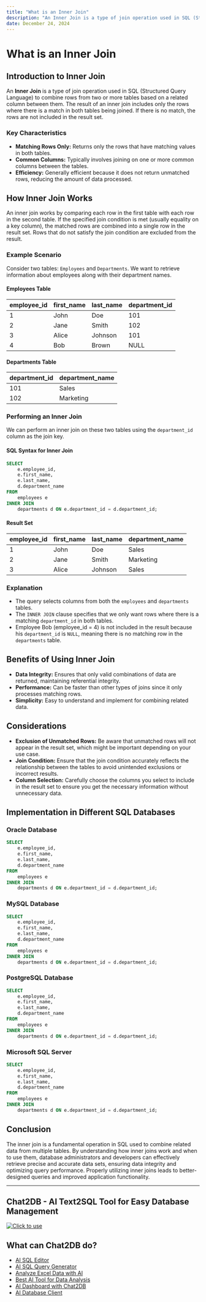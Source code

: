```yaml
---
title: "What is an Inner Join"
description: "An Inner Join is a type of join operation used in SQL (Structured Query Language) to combine rows from two or more tables based on a related column between them."
date: December 24, 2024
---
```


# What is an Inner Join

## Introduction to Inner Join

An **Inner Join** is a type of join operation used in SQL (Structured Query Language) to combine rows from two or more tables based on a related column between them. The result of an inner join includes only the rows where there is a match in both tables being joined. If there is no match, the rows are not included in the result set.

### Key Characteristics

- **Matching Rows Only:** Returns only the rows that have matching values in both tables.
- **Common Columns:** Typically involves joining on one or more common columns between the tables.
- **Efficiency:** Generally efficient because it does not return unmatched rows, reducing the amount of data processed.

## How Inner Join Works

An inner join works by comparing each row in the first table with each row in the second table. If the specified join condition is met (usually equality on a key column), the matched rows are combined into a single row in the result set. Rows that do not satisfy the join condition are excluded from the result.

### Example Scenario

Consider two tables: `Employees` and `Departments`. We want to retrieve information about employees along with their department names.

#### Employees Table

| employee_id | first_name | last_name | department_id |
|-------------|------------|-----------|---------------|
| 1           | John       | Doe       | 101           |
| 2           | Jane       | Smith     | 102           |
| 3           | Alice      | Johnson   | 101           |
| 4           | Bob        | Brown     | NULL          |

#### Departments Table

| department_id | department_name |
|---------------|-----------------|
| 101           | Sales            |
| 102           | Marketing        |

### Performing an Inner Join

We can perform an inner join on these two tables using the `department_id` column as the join key.

#### SQL Syntax for Inner Join

```sql
SELECT 
    e.employee_id,
    e.first_name,
    e.last_name,
    d.department_name
FROM 
    employees e
INNER JOIN 
    departments d ON e.department_id = d.department_id;
```

#### Result Set

| employee_id | first_name | last_name | department_name |
|-------------|------------|-----------|-----------------|
| 1           | John       | Doe       | Sales            |
| 2           | Jane       | Smith     | Marketing        |
| 3           | Alice      | Johnson   | Sales            |

### Explanation

- The query selects columns from both the `employees` and `departments` tables.
- The `INNER JOIN` clause specifies that we only want rows where there is a matching `department_id` in both tables.
- Employee Bob (employee_id = 4) is not included in the result because his `department_id` is `NULL`, meaning there is no matching row in the `departments` table.

## Benefits of Using Inner Join

- **Data Integrity:** Ensures that only valid combinations of data are returned, maintaining referential integrity.
- **Performance:** Can be faster than other types of joins since it only processes matching rows.
- **Simplicity:** Easy to understand and implement for combining related data.

## Considerations

- **Exclusion of Unmatched Rows:** Be aware that unmatched rows will not appear in the result set, which might be important depending on your use case.
- **Join Condition:** Ensure that the join condition accurately reflects the relationship between the tables to avoid unintended exclusions or incorrect results.
- **Column Selection:** Carefully choose the columns you select to include in the result set to ensure you get the necessary information without unnecessary data.

## Implementation in Different SQL Databases

### Oracle Database

```sql
SELECT 
    e.employee_id,
    e.first_name,
    e.last_name,
    d.department_name
FROM 
    employees e
INNER JOIN 
    departments d ON e.department_id = d.department_id;
```

### MySQL Database

```sql
SELECT 
    e.employee_id,
    e.first_name,
    e.last_name,
    d.department_name
FROM 
    employees e
INNER JOIN 
    departments d ON e.department_id = d.department_id;
```

### PostgreSQL Database

```sql
SELECT 
    e.employee_id,
    e.first_name,
    e.last_name,
    d.department_name
FROM 
    employees e
INNER JOIN 
    departments d ON e.department_id = d.department_id;
```

### Microsoft SQL Server

```sql
SELECT 
    e.employee_id,
    e.first_name,
    e.last_name,
    d.department_name
FROM 
    employees e
INNER JOIN 
    departments d ON e.department_id = d.department_id;
```

## Conclusion

The inner join is a fundamental operation in SQL used to combine related data from multiple tables. By understanding how inner joins work and when to use them, database administrators and developers can effectively retrieve precise and accurate data sets, ensuring data integrity and optimizing query performance. Properly utilizing inner joins leads to better-designed queries and improved application functionality.

---

## Chat2DB - AI Text2SQL Tool for Easy Database Management

[![Click to use](/image/blog/chat2db.png)](https://app.chat2db.ai/)

## What can Chat2DB do?

- [AI SQL Editor](https://chat2db.ai/feature/AI%20SQL%20Editor)
- [AI SQL Query Generator](https://chat2db.ai/feature/AI%20SQL%20Query%20Generator)
- [Analyze Excel Data with AI](https://chat2db.ai/feature/Analyze%20Excel%20Data%20with%20AI)
- [Best AI Tool for Data Analysis](https://chat2db.ai/feature/Best%20AI%20Tool%20for%20Data%20Analysis)
- [AI Dashboard with Chat2DB](https://chat2db.ai/feature/AI%20Dashboard%20with%20Chat2DB)
- [AI Database Client](https://chat2db.ai/feature/AI%20Database%20Client)
